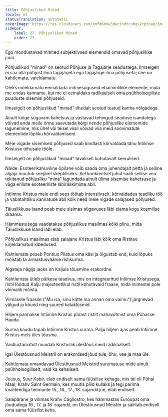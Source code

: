 ```yaml
---
title: Põhjuslikud Minad
locale: et
statusTranslation: automatic
coverImage: https://res.cloudinary.com/xmfm6mhw3gwctndtcubgx2rptnae/image/upload/v1741354419/small_cover_la_gran_rebelion_28716e29d2.webp
sidebar:
    label: 27. Põhjuslikud Minad
    order: 27
---
```

Ego moodustavad mitmed subjektiivsed elemendid omavad põhjuslikke juuri.

Põhjuslikud "minad" on seotud Põhjuse ja Tagajärje seadustega. Ilmselgelt ei saa olla põhjust ilma tagajärjeta ega tagajärge ilma põhjuseta; see on kahtlemata, vaieldamatu.

Oleks mõeldamatu eemaldada mitmesuguseid ebainimlikke elemente, mida me endas kanname, kui me ei eemaldaks radikaalselt oma psühholoogiliste puuduste sisemisi põhjuseid.

Ilmselgelt on põhjuslikud "minad" tihedalt seotud teatud karma võlgadega.

Ainult kõige sügavam kahetsus ja vastavad tehingud seaduse isandatega võivad anda meile õnne saavutada kõigi nende põhjuslike elementide lagunemine, mis ühel või teisel viisil võivad viia meid soovimatute elementide lõpliku kõrvaldamiseni.

Meie vigade sisemised põhjused saab kindlasti kõrvaldada tänu Intiimse Kristuse tõhusale tööle.

Ilmselgelt on põhjuslikud "minad" tavaliselt kohutavalt keerulised.

Näide: Esoteerikahuviline õpilane võib saada oma juhendajalt petta ja selline algaja muutub seejärel skeptiliseks. Sel konkreetsel juhul saab sellise vea tekitanud põhjusliku "mina" lagundada ainult ülima sisemise kahetsuse ja väga eriliste esoteeriliste läbirääkimiste abil.

Intiimne Kristus meie endi sees töötab intensiivselt, kõrvaldades teadliku töö ja vabatahtliku kannatuse abil kõik need meie vigade salajased põhjused.

Täiuslikkuse isand peab meie sisimas sügavuses läbi elama kogu kosmilise draama.

Hämmastusega vaadatakse põhjuslikus maailmas kõiki piinu, mida Täiuslikkuse Isand läbi elab.

Põhjuslikus maailmas elab salajane Kristus läbi kõik oma Ristitee kirjeldamatud kibedused.

Kahtlemata peseb Pontius Pilatus oma käsi ja õigustab end, kuid lõpuks mõistab ta armastusväärse ristisurma.

Algataja nägija jaoks on Kaljule tõusmine erakordne.

Kahtlemata ütleb päikese teadvus, mis on integreeritud Intiimse Kristusega, ristil löödud Kalju majesteetlikul ristil kohutavaid fraase, mida inimestel pole võimalik mõista.

Viimasele fraasile ("Mu isa, sinu kätte ma annan oma vaimu") järgnevad välgud ja kõued ning suured kataklüsmid.

Hiljem pannakse Intiimne Kristus pärast ristilt mahavõtmist oma Pühasse Hauda.

Surma kaudu tapab Intiimne Kristus surma. Palju hiljem ajas peab Intiimne Kristus meis üles tõusma.

Vaidlustamatult muudab Kristuslik ülestõus meid radikaalselt.

Igal Ülestõusnud Meistril on erakordsed jõud tule, õhu, vee ja maa üle.

Kahtlemata omandavad Ülestõusnud Meistrid surematuse mitte ainult psühholoogiliselt, vaid ka kehaliselt.

Jeesus, Suur Kabir, elab endiselt sama füüsilise kehaga, mis tal oli Pühal Maal; Krahv Saint Germain, kes muutis pliid kullaks ja tegi parima kvaliteediga teemante 15., 16., 17., 18. sajandil jne, elab endiselt.

Salapärane ja võimas Krahv Cagliostro, kes hämmastas Euroopat oma jõududega 16., 17. ja 18. sajandil, on Ülestõusnud Meister ja säilitab endiselt oma sama füüsilist keha.

